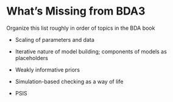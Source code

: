 # What's Missing from BDA3

Organize this list roughly in order of topics in the BDA book

* Scaling of parameters and data

* Iterative nature of model building; components of models as placeholders

* Weakly informative priors

* Simulation-based checking as a way of life

* PSIS